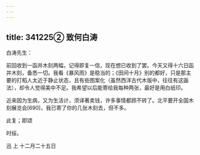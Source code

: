 ```yaml
---
---
---
```

title: 341225② 致何白涛
---




白涛先生：

前回收到一函并木刻两幅，记得即复一信，现在想已收到了罢。今天又得十六日函并木刻，备悉一切。我看《暴风雨》是稳当的；《田间十月》别的都好，只是那主要的打稻人太近于静止状态，且有些图案化（虽然西洋古代木版中，往往有这画法），却令人觉得美中不足。我希望以后能寄给我每种两张，最好是用白纸印。

近来因为生病，又为生活计，须译著卖钱，许多事情都顾不转了。北平要开全国木刻展览会[690]，我已寄了你的几张木刻去，但不多。

此复；即颂

时绥。

迅 上 十二月二十五日